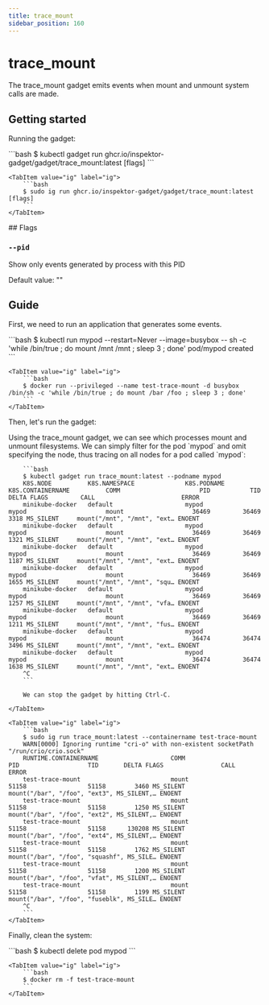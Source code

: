 ```yaml
---
title: trace_mount
sidebar_position: 160
---
```



# trace_mount

The trace_mount gadget emits events when mount and unmount system calls are made.

## Getting started

Running the gadget:

<Tabs groupId="env">
    <TabItem value="kubectl-gadget" label="kubectl gadget">
        ```bash
        $ kubectl gadget run ghcr.io/inspektor-gadget/gadget/trace_mount:latest [flags]
        ```
    </TabItem>

    <TabItem value="ig" label="ig">
        ```bash
        $ sudo ig run ghcr.io/inspektor-gadget/gadget/trace_mount:latest [flags]
        ```
    </TabItem>
</Tabs>
## Flags

### `--pid`

Show only events generated by process with this PID

Default value: ""

## Guide

First, we need to run an application that generates some events.

<Tabs groupId="env">
    <TabItem value="kubectl-gadget" label="kubectl gadget">
        ```bash
        $ kubectl run mypod --restart=Never --image=busybox -- sh -c 'while /bin/true ; do mount /mnt /mnt ; sleep 3 ; done'
        pod/mypod created
        ```
    </TabItem>

    <TabItem value="ig" label="ig">
        ```bash
        $ docker run --privileged --name test-trace-mount -d busybox /bin/sh -c 'while /bin/true ; do mount /bar /foo ; sleep 3 ; done'
        ```
    </TabItem>
</Tabs>

Then, let's run the gadget:

<Tabs groupId="env">
    <TabItem value="kubectl-gadget" label="kubectl gadget">
        Using the trace_mount gadget, we can see which processes mount and unmount filesystems.
        We can simply filter for the pod `mypod` and omit specifying the node,
        thus tracing on all nodes for a pod called `mypod`:

        ```bash
        $ kubectl gadget run trace_mount:latest --podname mypod
        K8S.NODE          K8S.NAMESPACE              K8S.PODNAME                K8S.CONTAINERNAME          COMM                      PID           TID  DELTA FLAGS         CALL                        ERROR
        minikube-docker   default                    mypod                      mypod                      mount                   36469         36469   3318 MS_SILENT     mount("/mnt", "/mnt", "ext… ENOENT
        minikube-docker   default                    mypod                      mypod                      mount                   36469         36469   1321 MS_SILENT     mount("/mnt", "/mnt", "ext… ENOENT
        minikube-docker   default                    mypod                      mypod                      mount                   36469         36469   1187 MS_SILENT     mount("/mnt", "/mnt", "ext… ENOENT
        minikube-docker   default                    mypod                      mypod                      mount                   36469         36469   1655 MS_SILENT     mount("/mnt", "/mnt", "squ… ENOENT
        minikube-docker   default                    mypod                      mypod                      mount                   36469         36469   1257 MS_SILENT     mount("/mnt", "/mnt", "vfa… ENOENT
        minikube-docker   default                    mypod                      mypod                      mount                   36469         36469   1211 MS_SILENT     mount("/mnt", "/mnt", "fus… ENOENT
        minikube-docker   default                    mypod                      mypod                      mount                   36474         36474   3496 MS_SILENT     mount("/mnt", "/mnt", "ext… ENOENT
        minikube-docker   default                    mypod                      mypod                      mount                   36474         36474   1638 MS_SILENT     mount("/mnt", "/mnt", "ext… ENOENT
        ^C
        ```

        We can stop the gadget by hitting Ctrl-C.

    </TabItem>

    <TabItem value="ig" label="ig">
        ```bash
        $ sudo ig run trace_mount:latest --containername test-trace-mount
        WARN[0000] Ignoring runtime "cri-o" with non-existent socketPath "/run/crio/crio.sock"
        RUNTIME.CONTAINERNAME                    COMM                               PID                   TID       DELTA FLAGS                CALL                                      ERROR
        test-trace-mount                         mount                            51158                 51158        3460 MS_SILENT            mount("/bar", "/foo", "ext3", MS_SILENT,… ENOENT
        test-trace-mount                         mount                            51158                 51158        1250 MS_SILENT            mount("/bar", "/foo", "ext2", MS_SILENT,… ENOENT
        test-trace-mount                         mount                            51158                 51158      130208 MS_SILENT            mount("/bar", "/foo", "ext4", MS_SILENT,… ENOENT
        test-trace-mount                         mount                            51158                 51158        1762 MS_SILENT            mount("/bar", "/foo", "squashf", MS_SILE… ENOENT
        test-trace-mount                         mount                            51158                 51158        1200 MS_SILENT            mount("/bar", "/foo", "vfat", MS_SILENT,… ENOENT
        test-trace-mount                         mount                            51158                 51158        1199 MS_SILENT            mount("/bar", "/foo", "fuseblk", MS_SILE… ENOENT
        ^C
        ```
    </TabItem>
</Tabs>

Finally, clean the system:

<Tabs groupId="env">
    <TabItem value="kubectl-gadget" label="kubectl gadget">
        ```bash
        $ kubectl delete pod mypod
        ```
    </TabItem>

    <TabItem value="ig" label="ig">
        ```bash
        $ docker rm -f test-trace-mount
        ```
    </TabItem>
</Tabs>
